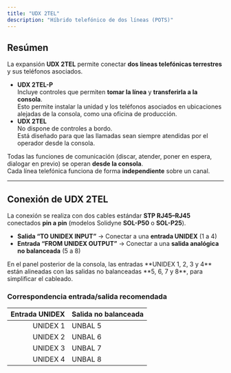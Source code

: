 ```yaml
---
title: "UDX 2TEL"
description: "Híbrido telefónico de dos líneas (POTS)"
---
```


## Resúmen

La expansión **UDX 2TEL** permite conectar **dos líneas telefónicas terrestres** y sus teléfonos asociados.

- **UDX 2TEL-P**\
  Incluye controles que permiten **tomar la línea** y **transferirla a la consola**.\
  Esto permite instalar la unidad y los teléfonos asociados en ubicaciones alejadas de la consola, como una oficina de producción.
- **UDX 2TEL**\
  No dispone de controles a bordo.\
  Está diseñado para que las llamadas sean siempre atendidas por el operador desde la consola.

Todas las funciones de comunicación (discar, atender, poner en espera, dialogar en previo) se operan **desde la consola**.\
Cada línea telefónica funciona de forma **independiente** sobre un canal.

---

## Conexión de UDX 2TEL

La conexión se realiza con dos cables estándar **STP RJ45–RJ45** conectados **pin a pin** (modelos Solidyne **SOL-P50** o **SOL-P25**).

- **Salida “TO UNIDEX INPUT”** → Conectar a una **entrada UNIDEX** (1 a 4)
- **Entrada “FROM UNIDEX OUTPUT”** → Conectar a una **salida analógica no balanceada** (5 a 8)

<Info>
  En el panel posterior de la consola, las entradas **UNIDEX 1, 2, 3 y 4** están alineadas con las salidas no balanceadas **5, 6, 7 y 8**, para simplificar el cableado.
</Info>

### Correspondencia entrada/salida recomendada

| Entrada UNIDEX | Salida no balanceada |
| -------------: | -------------------- |
| UNIDEX 1       | UNBAL 5              |
| UNIDEX 2       | UNBAL 6              |
| UNIDEX 3       | UNBAL 7              |
| UNIDEX 4       | UNBAL 8              |